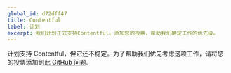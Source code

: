 ```yaml
---
global_id: d72dff47
title: Contentful
label: 计划
excerpt: 我们计划正式支持Contentful。添加您的投票，帮助我们确定工作的优先级。
---
```


计划支持 Contentful，但它还不稳定。为了帮助我们优先考虑这项工作，请将您的投票添加到[此 GitHub 问题](https://github.com/contentlayerdev/contentlayer/issues/173).
